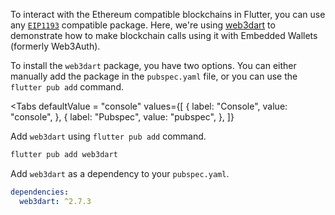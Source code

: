 
To interact with the Ethereum compatible blockchains in Flutter, you can use any [`EIP1193`](https://eips.ethereum.org/EIPS/eip-1193) compatible package. Here, we're using [web3dart](https://pub.dev/packages/web3dart) to demonstrate how to make blockchain calls using it with Embedded Wallets (formerly Web3Auth).

To install the `web3dart` package, you have two options. You can either manually add the package in the `pubspec.yaml` file, or you can use the `flutter pub add` command.

<Tabs defaultValue = "console"
  values={[
    { label: "Console", value: "console", },
    { label: "Pubspec", value: "pubspec", },
  ]}
>

<TabItem value="console">

Add `web3dart` using `flutter pub add` command.

```sh
flutter pub add web3dart
```

</TabItem>

<TabItem value="pubspec">

Add `web3dart` as a dependency to your `pubspec.yaml`.

```yaml
dependencies:
  web3dart: ^2.7.3
```

</TabItem>
</Tabs>
